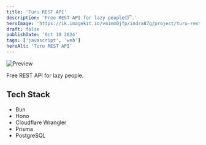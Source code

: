 ```yaml
---
title: 'Turu REST API'
description: 'Free REST API for lazy people😴.'
heroImage: 'https://ik.imagekit.io/vmimm0jfp/indra87g/project/turu-rest-api.png'
draft: false
publishDate: 'Oct 10 2024'
tags: ['javascript', 'web']
heroAlt: 'Turu REST API'
---
```


![Preview](https://ik.imagekit.io/vmimm0jfp/indra87g/project/turu-rest-api.png)

Free REST API for lazy people.

## Tech Stack

- Bun 
- Hono
- Cloudflare Wrangler
- Prisma
- PostgreSQL